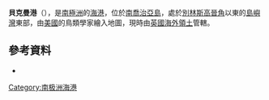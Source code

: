 {{Coord|54|3|S|37|12|W|source:GNIS|display=title}}
'''貝克曼港'''（{{lang-en|Beckmann Fjord}}），是[[南極洲|南極洲]]的[[海港|海港]]，位於[[南喬治亞島|南喬治亞島]]，處於[[別林斯高晉角|別林斯高晉角]]以東的[[島嶼灣|島嶼灣]]東部，由[[美國|美國]]的鳥類學家繪入地圖，現時由[[英國海外領土|英國海外領土]]管轄。

==參考資料==
* {{usgs-gazetteer|id=1156}}

{{Antarctica-geo-stub}}
[[Category:南极洲海港|Category:南极洲海港]]